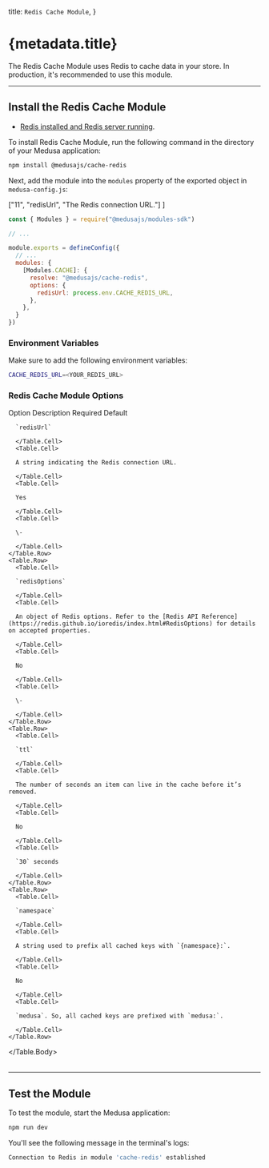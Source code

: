 
  title: `Redis Cache Module`,
}

# {metadata.title}

The Redis Cache Module uses Redis to cache data in your store. In production, it's recommended to use this module.

---

## Install the Redis Cache Module

<Note type="check">

- [Redis installed and Redis server running](https://redis.io/docs/getting-started/installation/).

</Note>

To install Redis Cache Module, run the following command in the directory of your Medusa application:

```bash npm2yarn
npm install @medusajs/cache-redis
```

Next, add the module into the `modules` property of the exported object in `medusa-config.js`:

  ["11", "redisUrl", "The Redis connection URL."]
]

```js title="medusa-config.js" highlights={highlights}
const { Modules } = require("@medusajs/modules-sdk")

// ...

module.exports = defineConfig({
  // ...
  modules: {
    [Modules.CACHE]: {
      resolve: "@medusajs/cache-redis",
      options: { 
        redisUrl: process.env.CACHE_REDIS_URL,
      },
    },
  }
})
```

### Environment Variables

Make sure to add the following environment variables:

```bash
CACHE_REDIS_URL=<YOUR_REDIS_URL>
```

### Redis Cache Module Options

<Table>
  <Table.Header>
    <Table.Row>
      <Table.HeaderCell>Option</Table.HeaderCell>
      <Table.HeaderCell>Description</Table.HeaderCell>
      <Table.HeaderCell>Required</Table.HeaderCell>
      <Table.HeaderCell>Default</Table.HeaderCell>
    </Table.Row>
  </Table.Header>
  <Table.Body>
    <Table.Row>
      <Table.Cell>
      
      `redisUrl`
      
      </Table.Cell>
      <Table.Cell>
      
      A string indicating the Redis connection URL.
      
      </Table.Cell>
      <Table.Cell>
      
      Yes
      
      </Table.Cell>
      <Table.Cell>
      
      \-
      
      </Table.Cell>
    </Table.Row>
    <Table.Row>
      <Table.Cell>
      
      `redisOptions`
      
      </Table.Cell>
      <Table.Cell>
      
      An object of Redis options. Refer to the [Redis API Reference](https://redis.github.io/ioredis/index.html#RedisOptions) for details on accepted properties.
      
      </Table.Cell>
      <Table.Cell>
      
      No
      
      </Table.Cell>
      <Table.Cell>
      
      \-
      
      </Table.Cell>
    </Table.Row>
    <Table.Row>
      <Table.Cell>
      
      `ttl`
      
      </Table.Cell>
      <Table.Cell>
      
      The number of seconds an item can live in the cache before it’s removed.
      
      </Table.Cell>
      <Table.Cell>
      
      No
      
      </Table.Cell>
      <Table.Cell>
      
      `30` seconds
      
      </Table.Cell>
    </Table.Row>
    <Table.Row>
      <Table.Cell>
      
      `namespace`
      
      </Table.Cell>
      <Table.Cell>
      
      A string used to prefix all cached keys with `{namespace}:`.
      
      </Table.Cell>
      <Table.Cell>
      
      No
      
      </Table.Cell>
      <Table.Cell>
      
      `medusa`. So, all cached keys are prefixed with `medusa:`.
      
      </Table.Cell>
    </Table.Row>
  </Table.Body>
</Table>

---

## Test the Module

To test the module, start the Medusa application:

```bash npm2yarn
npm run dev
```

You'll see the following message in the terminal's logs:

```bash noCopy noReport
Connection to Redis in module 'cache-redis' established
```
